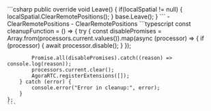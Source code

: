 <PlatformWrapper platform="unity">
    ```csharp
    public override void Leave()
    {
        if(localSpatial != null)
        {
            localSpatial.ClearRemotePositions();
        }
        base.Leave();
    }
    ```
<ProductWrapper notAllowed="voice-calling">
    - <Link to="{{Global.API_REF_UNITY_ROOT}}/class_ilocalspatialaudioengine.html#api_ilocalspatialaudioengine_clearremotepositions">ClearRemotePositions</Link>
</ProductWrapper>
<ProductWrapper product="voice-calling">
    - <Link to="{{Global.API_REF_UNITY_ROOT_VOICE_SDK}}/class_ilocalspatialaudioengine.html#api_ilocalspatialaudioengine_clearremotepositions">ClearRemotePositions</Link>
</ProductWrapper>
</PlatformWrapper>
<PlatformWrapper platform="react-js">
    ```typescript
    const cleanupFunction = () => {
        try {
            const disablePromises = Array.from(processors.current.values()).map(async (processor) => {
                if (processor) {
                    await processor.disable();
                }
            });
            
            Promise.all(disablePromises).catch((reason) => console.log(reason));
            processors.current.clear();
            AgoraRTC.registerExtensions([]);
        } catch (error) {
            console.error("Error in cleanup:", error);
        }
    };
    ```
</PlatformWrapper>